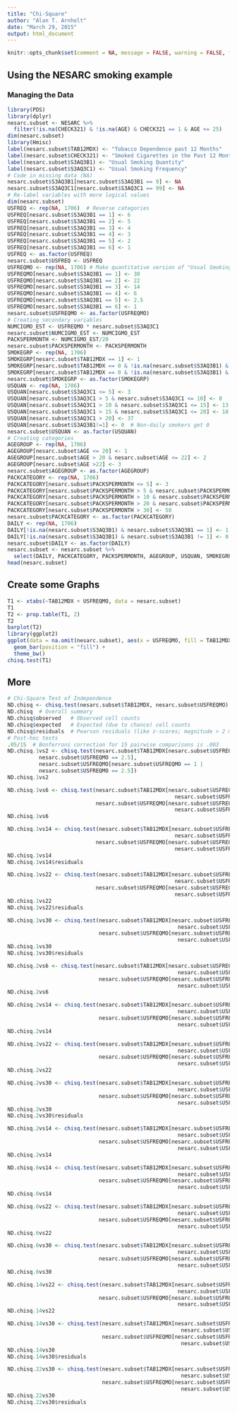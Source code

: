 ```yaml
---
title: "Chi-Square"
author: "Alan T. Arnholt"
date: "March 29, 2015"
output: html_document
---
```


```r
knitr::opts_chunk$set(comment = NA, message = FALSE, warning = FALSE, fig.align = "center")
```


## Using the NESARC smoking example

### Managing the Data

```r
library(PDS)
library(dplyr)
nesarc.subset <- NESARC %>% 
  filter(!is.na(CHECK321) & !is.na(AGE) & CHECK321 == 1 & AGE <= 25)
dim(nesarc.subset)
library(Hmisc)
label(nesarc.subset$TAB12MDX) <- "Tobacco Dependence past 12 Months"
label(nesarc.subset$CHECK321) <- "Smoked Cigarettes in the Past 12 Months"
label(nesarc.subset$S3AQ3B1) <- "Usual Smoking Quantity"
label(nesarc.subset$S3AQ3C1) <- "Usual Smoking Frequency"
# Code in missing data (NA)
nesarc.subset$S3AQ3B1[nesarc.subset$S3AQ3B1 == 9] <- NA
nesarc.subset$S3AQ3C1[nesarc.subset$S3AQ3C1 == 99] <- NA
# Re-label variables with more logical values
dim(nesarc.subset)
USFREQ <- rep(NA, 1706)  # Reverse categories
USFREQ[nesarc.subset$S3AQ3B1 == 1] <- 6
USFREQ[nesarc.subset$S3AQ3B1 == 2] <- 5
USFREQ[nesarc.subset$S3AQ3B1 == 3] <- 4
USFREQ[nesarc.subset$S3AQ3B1 == 4] <- 3
USFREQ[nesarc.subset$S3AQ3B1 == 5] <- 2
USFREQ[nesarc.subset$S3AQ3B1 == 6] <- 1
USFREQ <- as.factor(USFREQ)
nesarc.subset$USFREQ <- USFREQ
USFREQMO <- rep(NA, 1706) # Make quantitative version of "Usual Smoking Frequency"
USFREQMO[nesarc.subset$S3AQ3B1 == 1] <- 30
USFREQMO[nesarc.subset$S3AQ3B1 == 2] <- 22
USFREQMO[nesarc.subset$S3AQ3B1 == 3] <- 14
USFREQMO[nesarc.subset$S3AQ3B1 == 4] <- 6
USFREQMO[nesarc.subset$S3AQ3B1 == 5] <- 2.5
USFREQMO[nesarc.subset$S3AQ3B1 == 6] <- 1
nesarc.subset$USFREQMO <- as.factor(USFREQMO)
# Creating secondary variables
NUMCIGMO_EST <- USFREQMO * nesarc.subset$S3AQ3C1
nesarc.subset$NUMCIGMO_EST <- NUMCIGMO_EST
PACKSPERMONTH <- NUMCIGMO_EST/20
nesarc.subset$PACKSPERMONTH <- PACKSPERMONTH
SMOKEGRP <- rep(NA, 1706)
SMOKEGRP[nesarc.subset$TAB12MDX == 1] <- 1
SMOKEGRP[nesarc.subset$TAB12MDX == 0 & !is.na(nesarc.subset$S3AQ3B1) & nesarc.subset$S3AQ3B1 == 1] <- 2
SMOKEGRP[nesarc.subset$TAB12MDX == 0 & !is.na(nesarc.subset$S3AQ3B1) & nesarc.subset$S3AQ3B1 != 1] <- 3
nesarc.subset$SMOKEGRP <- as.factor(SMOKEGRP)
USQUAN <- rep(NA, 1706)
USQUAN[nesarc.subset$S3AQ3C1 <= 5] <- 3
USQUAN[nesarc.subset$S3AQ3C1 > 5 & nesarc.subset$S3AQ3C1 <= 10] <- 8
USQUAN[nesarc.subset$S3AQ3C1 > 10 & nesarc.subset$S3AQ3C1 <= 15] <- 13
USQUAN[nesarc.subset$S3AQ3C1 > 15 & nesarc.subset$S3AQ3C1 <= 20] <- 18
USQUAN[nesarc.subset$S3AQ3C1 > 20] <- 37
USQUAN[nesarc.subset$S3AQ3B1!=1] <- 0  # Non-daily smokers get 0
nesarc.subset$USQUAN <- as.factor(USQUAN)
# Creating categories
AGEGROUP <- rep(NA, 1706)
AGEGROUP[nesarc.subset$AGE <= 20] <- 1
AGEGROUP[nesarc.subset$AGE > 20 & nesarc.subset$AGE <= 22] <- 2
AGEGROUP[nesarc.subset$AGE >22] <- 3
nesarc.subset$AGEGROUP <- as.factor(AGEGROUP)
PACKCATEGORY <- rep(NA, 1706)
PACKCATEGORY[nesarc.subset$PACKSPERMONTH <= 5] <- 3
PACKCATEGORY[nesarc.subset$PACKSPERMONTH > 5 & nesarc.subset$PACKSPERMONTH <= 10] <- 7
PACKCATEGORY[nesarc.subset$PACKSPERMONTH > 10 & nesarc.subset$PACKSPERMONTH <= 20] <- 15
PACKCATEGORY[nesarc.subset$PACKSPERMONTH > 20 & nesarc.subset$PACKSPERMONTH <= 30] <- 25
PACKCATEGORY[nesarc.subset$PACKSPERMONTH > 30] <- 58
nesarc.subset$PACKCATEGORY <- as.factor(PACKCATEGORY)
DAILY <- rep(NA, 1706)
DAILY[!is.na(nesarc.subset$S3AQ3B1) & nesarc.subset$S3AQ3B1 == 1] <- 1
DAILY[!is.na(nesarc.subset$S3AQ3B1) & nesarc.subset$S3AQ3B1 != 1] <- 0
nesarc.subset$DAILY <- as.factor(DAILY)
nesarc.subset <- nesarc.subset %>% 
  select(DAILY, PACKCATEGORY, PACKSPERMONTH, AGEGROUP, USQUAN, SMOKEGRP, PACKSPERMONTH, NUMCIGMO_EST, USFREQMO, USFREQ, TAB12MDX)
head(nesarc.subset)
```

## Create some Graphs

```r
T1 <- xtabs(~TAB12MDX + USFREQMO, data = nesarc.subset)
T1
T2 <- prop.table(T1, 2)
T2
barplot(T2)
library(ggplot2)
ggplot(data = na.omit(nesarc.subset), aes(x = USFREQMO, fill = TAB12MDX)) + 
  geom_bar(position = "fill") + 
  theme_bw()
chisq.test(T1)
```

## More

```r
# Chi-Square Test of Independence
ND.chisq <- chisq.test(nesarc.subset$TAB12MDX, nesarc.subset$USFREQMO)
ND.chisq  # Overall summary
ND.chisq$observed   # Observed cell counts
ND.chisq$expected   # Expected (due to chance) cell counts
ND.chisq$residuals  # Pearson residuals (like z-scores; magnitude > 2 means a cell has a higher/lower cell count than is expected by chance)
# Post-hoc tests
.05/15  # Bonferroni correction for 15 pairwise comparisons is .003
ND.chisq.1vs2 <- chisq.test(nesarc.subset$TAB12MDX[nesarc.subset$USFREQMO == 1 | 
          nesarc.subset$USFREQMO == 2.5], 
          nesarc.subset$USFREQMO[nesarc.subset$USFREQMO == 1 | 
          nesarc.subset$USFREQMO == 2.5])
ND.chisq.1vs2

ND.chisq.1vs6 <- chisq.test(nesarc.subset$TAB12MDX[nesarc.subset$USFREQMO == 1 | 
                                                     nesarc.subset$USFREQMO == 6], 
                            nesarc.subset$USFREQMO[nesarc.subset$USFREQMO == 1 | 
                                                     nesarc.subset$USFREQMO == 6])
ND.chisq.1vs6

ND.chisq.1vs14 <- chisq.test(nesarc.subset$TAB12MDX[nesarc.subset$USFREQMO == 1 | 
                                                     nesarc.subset$USFREQMO == 14], 
                            nesarc.subset$USFREQMO[nesarc.subset$USFREQMO == 1 | 
                                                     nesarc.subset$USFREQMO == 14])
ND.chisq.1vs14
ND.chisq.1vs14$residuals

ND.chisq.1vs22 <- chisq.test(nesarc.subset$TAB12MDX[nesarc.subset$USFREQMO == 1 | 
                                                     nesarc.subset$USFREQMO == 22], 
                            nesarc.subset$USFREQMO[nesarc.subset$USFREQMO == 1 | 
                                                     nesarc.subset$USFREQMO == 22])
ND.chisq.1vs22
ND.chisq.1vs22$residuals

ND.chisq.1vs30 <- chisq.test(nesarc.subset$TAB12MDX[nesarc.subset$USFREQMO == 1 | 
                                                      nesarc.subset$USFREQMO == 30], 
                             nesarc.subset$USFREQMO[nesarc.subset$USFREQMO == 1 | 
                                                      nesarc.subset$USFREQMO == 30])
ND.chisq.1vs30
ND.chisq.1vs30$residuals

ND.chisq.2vs6 <- chisq.test(nesarc.subset$TAB12MDX[nesarc.subset$USFREQMO == 2.5 | 
                                                      nesarc.subset$USFREQMO == 6], 
                             nesarc.subset$USFREQMO[nesarc.subset$USFREQMO == 2.5 | 
                                                      nesarc.subset$USFREQMO == 6])
ND.chisq.2vs6

ND.chisq.2vs14 <- chisq.test(nesarc.subset$TAB12MDX[nesarc.subset$USFREQMO == 2.5 | 
                                                      nesarc.subset$USFREQMO == 14], 
                             nesarc.subset$USFREQMO[nesarc.subset$USFREQMO == 2.5 | 
                                                      nesarc.subset$USFREQMO == 14])
ND.chisq.2vs14

ND.chisq.2vs22 <- chisq.test(nesarc.subset$TAB12MDX[nesarc.subset$USFREQMO == 2.5 | 
                                                      nesarc.subset$USFREQMO == 22], 
                             nesarc.subset$USFREQMO[nesarc.subset$USFREQMO == 2.5 | 
                                                      nesarc.subset$USFREQMO == 22])
ND.chisq.2vs22

ND.chisq.2vs30 <- chisq.test(nesarc.subset$TAB12MDX[nesarc.subset$USFREQMO == 2.5 | 
                                                      nesarc.subset$USFREQMO == 30], 
                             nesarc.subset$USFREQMO[nesarc.subset$USFREQMO == 2.5 | 
                                                      nesarc.subset$USFREQMO == 30])
ND.chisq.2vs30
ND.chisq.2vs30$residuals

ND.chisq.2vs14 <- chisq.test(nesarc.subset$TAB12MDX[nesarc.subset$USFREQMO == 2.5 | 
                                                      nesarc.subset$USFREQMO == 14], 
                             nesarc.subset$USFREQMO[nesarc.subset$USFREQMO == 2.5 | 
                                                      nesarc.subset$USFREQMO == 14])
ND.chisq.2vs14

ND.chisq.6vs14 <- chisq.test(nesarc.subset$TAB12MDX[nesarc.subset$USFREQMO == 6 | 
                                                      nesarc.subset$USFREQMO == 14], 
                             nesarc.subset$USFREQMO[nesarc.subset$USFREQMO == 6 | 
                                                      nesarc.subset$USFREQMO == 14])
ND.chisq.6vs14

ND.chisq.6vs22 <- chisq.test(nesarc.subset$TAB12MDX[nesarc.subset$USFREQMO == 6 | 
                                                      nesarc.subset$USFREQMO == 22], 
                             nesarc.subset$USFREQMO[nesarc.subset$USFREQMO == 6 | 
                                                      nesarc.subset$USFREQMO == 22])
ND.chisq.6vs22

ND.chisq.6vs30 <- chisq.test(nesarc.subset$TAB12MDX[nesarc.subset$USFREQMO == 6 | 
                                                      nesarc.subset$USFREQMO == 30], 
                             nesarc.subset$USFREQMO[nesarc.subset$USFREQMO == 6 | 
                                                      nesarc.subset$USFREQMO == 30])
ND.chisq.6vs30

ND.chisq.14vs22 <- chisq.test(nesarc.subset$TAB12MDX[nesarc.subset$USFREQMO == 14 | 
                                                      nesarc.subset$USFREQMO == 22], 
                             nesarc.subset$USFREQMO[nesarc.subset$USFREQMO == 14 | 
                                                      nesarc.subset$USFREQMO == 22])
ND.chisq.14vs22

ND.chisq.14vs30 <- chisq.test(nesarc.subset$TAB12MDX[nesarc.subset$USFREQMO == 14 | 
                                                       nesarc.subset$USFREQMO == 30], 
                              nesarc.subset$USFREQMO[nesarc.subset$USFREQMO == 14 | 
                                                       nesarc.subset$USFREQMO == 30])
ND.chisq.14vs30
ND.chisq.14vs30$residuals

ND.chisq.22vs30 <- chisq.test(nesarc.subset$TAB12MDX[nesarc.subset$USFREQMO == 22 | 
                                                       nesarc.subset$USFREQMO == 30], 
                              nesarc.subset$USFREQMO[nesarc.subset$USFREQMO == 22 | 
                                                       nesarc.subset$USFREQMO == 30])
ND.chisq.22vs30
ND.chisq.22vs30$residuals
```

